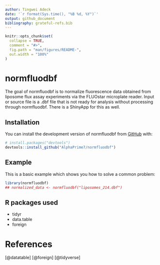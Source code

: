 ```yaml
---
author: Tingwei Adeck
date: '`r format(Sys.time(), "%B %d, %Y")`'
output: github_document
bibliography: grateful-refs.bib
---
```


<!-- README.md is generated from README.Rmd. Please edit that file -->

```r
knitr::opts_chunk$set(
  collapse = TRUE,
  comment = "#>",
  fig.path = "man/figures/README-",
  out.width = "100%"
)
```

# normfluodbf

<!-- badges: start -->
<!-- badges: end -->

The goal of normfluodbf is to normalize fluorescence data obtained from liposome flux assay experiments via the FLUOstar microplate reader. Input or source file is a .dbf file that is not ready for analysis without processing through normfluodbf. There is a ShinyApp for this as well.

## Installation

You can install the development version of normfluodbf from [GitHub](https://github.com/AlphaPrime7/normfluodbf) with:

``` r
# install.packages("devtools")
devtools::install_github("AlphaPrime7/normfluodbf")
```

## Example

This is a basic example which shows you how to solve a common problem:

```r
library(normfluodbf)
## normalized_data <- normfluodbf("liposomes_214.dbf")
```

## R packages used
- tidyr
- data.table
- foreign

# References
[@datatable]
[@foreign]
[@tidyverse]
